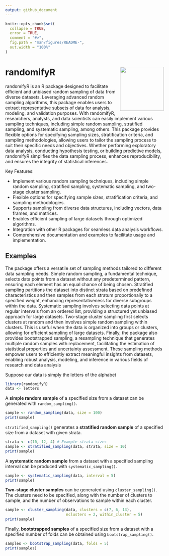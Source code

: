 ```yaml
---
output: github_document
---
```


<!-- README.md is generated from README.Rmd. Please edit that file -->

```r
knitr::opts_chunk$set(
  collapse = TRUE,
  error = TRUE,
  comment = "#>",
  fig.path = "man/figures/README-",
  out.width = "100%"
)
```

# randomifyR <img src="man/figures/logo.svg" align="right" height="139" alt="" />

<!-- badges: start -->
<!-- badges: end -->

randomifyR is an R package designed to facilitate efficient and unbiased random sampling of data from diverse datasets. Leveraging advanced random sampling algorithms, this package enables users to extract representative subsets of data for analysis, modeling, and validation purposes. With randomifyR, researchers, analysts, and data scientists can easily implement various sampling techniques, including simple random sampling, stratified sampling, and systematic sampling, among others. This package provides flexible options for specifying sampling sizes, stratification criteria, and sampling methodologies, allowing users to tailor the sampling process to suit their specific needs and objectives. Whether performing exploratory data analysis, conducting hypothesis testing, or building predictive models, randomifyR simplifies the data sampling process, enhances reproducibility, and ensures the integrity of statistical inferences.

Key Features:

* Implement various random sampling techniques, including simple random sampling, stratified sampling, systematic sampling, and two-stage cluster sampling.
* Flexible options for specifying sample sizes, stratification criteria, and sampling methodologies.
* Supports sampling from diverse data structures, including vectors, data frames, and matrices.
* Enables efficient sampling of large datasets through optimized algorithms.
* Integration with other R packages for seamless data analysis workflows.
* Comprehensive documentation and examples to facilitate usage and implementation.

## Examples

The package offers a versatile set of sampling methods tailored to different data sampling needs. Simple random sampling, a fundamental technique, selects data points from a dataset without any predetermined pattern, ensuring each element has an equal chance of being chosen. Stratified sampling partitions the dataset into distinct strata based on predefined characteristics and then samples from each stratum proportionally to a specified weight, enhancing representativeness for diverse subgroups within the data. Systematic sampling involves selecting data points at regular intervals from an ordered list, providing a structured yet unbiased approach for large datasets. Two-stage cluster sampling first selects clusters at random and then involves simple random sampling within clusters. This is useful when the data is organized into groups or clusters, allowing for efficient sampling of large datasets. Finally, the package also provides bootstrapped sampling, a resampling technique that generates multiple random samples with replacement, facilitating the estimation of statistical properties and uncertainty assessment. These sampling methods empower users to efficiently extract meaningful insights from datasets, enabling robust analysis, modeling, and inference in various fields of research and data analysis

Suppose our data is simply the letters of the alphabet

```r
library(randomifyR)
data <- letters
```


A **simple random sample** of a specified size from a dataset can be generated with `random_sampling()`.

```r
sample <- random_sampling(data, size = 100)
print(sample)
```

`stratified_sampling()` generates a **stratified random sample** of a specified size from a dataset with given strata.

```r
strata <- c(10, 12, 4) # Example strata sizes
sample <- stratified_sampling(data, strata, size = 10)
print(sample)
```

A **systematic random sample** from a dataset with a specified sampling interval can be produced with `systematic_sampling()`.

```r
sample <- systematic_sampling(data, interval = 5)
print(sample)
```

**Two-stage cluster samples** can be generated using `cluster_sampling()`.
The clusters need to be specified, along with the number of clusters to sample,
and the number of observations to sample within each cluster.

```r
sample <- cluster_sampling(data, clusters = c(7, 6, 13),
                           nclusters = 2, within_cluster = 5)
print(sample)
```

Finally, **bootstrapped samples** of a specified size from a dataset with a specified number of folds can be obtained using `bootstrap_sampling()`.

```r
samples <- bootstrap_sampling(data, folds = 5)
print(samples)
```
